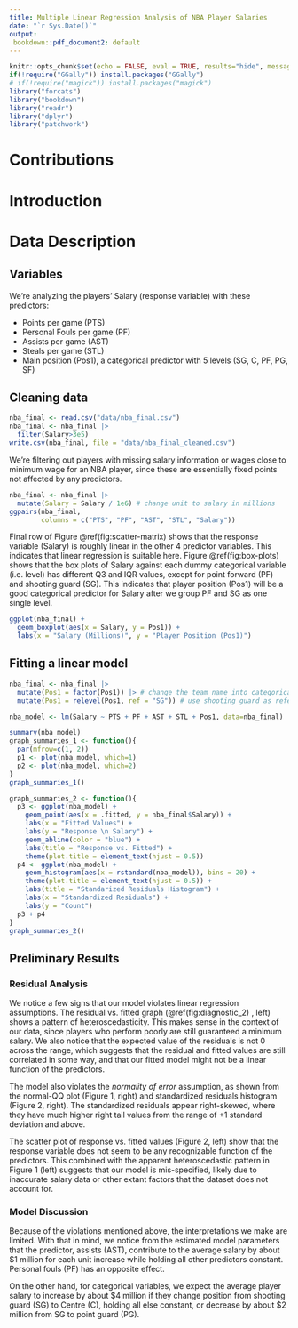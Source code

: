 ```yaml
---
title: Multiple Linear Regression Analysis of NBA Player Salaries
date: "`r Sys.Date()`"
output:
 bookdown::pdf_document2: default
---
```


```r
knitr::opts_chunk$set(echo = FALSE, eval = TRUE, results="hide", message=FALSE, cache=TRUE)
if(!require("GGally")) install.packages("GGally")
# if(!require("magick")) install.packages("magick")
library("forcats")
library("bookdown")
library("readr")
library("dplyr")
library("patchwork")
```

\newpage

# Contributions

# Introduction

# Data Description

## Variables

We're analyzing the players' Salary (response variable) with these predictors:

- Points per game (PTS)
- Personal Fouls per game (PF)
- Assists per game (AST) 
- Steals per game (STL)
- Main position (Pos1), a categorical predictor with 5 levels (SG, C, PF, PG, SF)

## Cleaning data

```r
nba_final <- read.csv("data/nba_final.csv")
nba_final <- nba_final |>
  filter(Salary>3e5)
write.csv(nba_final, file = "data/nba_final_cleaned.csv")
```

We're filtering out players with missing salary information or wages close to minimum wage for an NBA player, since these are essentially fixed points not affected by any predictors.

```r
nba_final <- nba_final |> 
  mutate(Salary = Salary / 1e6) # change unit to salary in millions
ggpairs(nba_final,
        columns = c("PTS", "PF", "AST", "STL", "Salary"))
```

Final row of Figure \@ref(fig:scatter-matrix) shows that the response variable (Salary) is roughly linear in the other 4 predictor variables. This indicates that linear regression is suitable here. Figure \@ref(fig:box-plots) shows that the box plots of Salary against each dummy categorical variable (i.e. level) has different Q3 and IQR values, except for point forward (PF) and shooting guard (SG). This indicates that player position (Pos1) will be a good categorical predictor for Salary after we group PF and SG as one single level.

```r
ggplot(nba_final) +
  geom_boxplot(aes(x = Salary, y = Pos1)) +
  labs(x = "Salary (Millions)", y = "Player Position (Pos1)")
```

\newpage

## Fitting a linear model

```r
nba_final <- nba_final |>
  mutate(Pos1 = factor(Pos1)) |> # change the team name into categorical levels
  mutate(Pos1 = relevel(Pos1, ref = "SG")) # use shooting guard as reference level

nba_model <- lm(Salary ~ PTS + PF + AST + STL + Pos1, data=nba_final)

summary(nba_model)
graph_summaries_1 <- function(){
  par(mfrow=c(1, 2))
  p1 <- plot(nba_model, which=1)
  p2 <- plot(nba_model, which=2)
}
graph_summaries_1()
```

\newpage

```r
graph_summaries_2 <- function(){
  p3 <- ggplot(nba_model) +
    geom_point(aes(x = .fitted, y = nba_final$Salary)) +
    labs(x = "Fitted Values") +
    labs(y = "Response \n Salary") +
    geom_abline(color = "blue") +
    labs(title = "Response vs. Fitted") +
    theme(plot.title = element_text(hjust = 0.5))
  p4 <- ggplot(nba_model) +
    geom_histogram(aes(x = rstandard(nba_model)), bins = 20) +
    theme(plot.title = element_text(hjust = 0.5)) +
    labs(title = "Standarized Residuals Histogram") +
    labs(x = "Standardized Residuals") +
    labs(y = "Count")
  p3 + p4
}
graph_summaries_2()
```

## Preliminary Results

### Residual Analysis

We notice a few signs that our model violates linear regression assumptions. The residual vs. fitted graph (\@ref(fig:diagnostic_2) , left) shows a pattern of heteroscedasticity. This makes sense in the context of our data, since players who perform poorly are still guaranteed a minimum salary.
We also notice that the expected value of the residuals is not 0 across the range, which suggests that the residual and fitted values are still correlated in some way, and that our fitted model might not be a linear function of the predictors.

The model also violates the *normality of error* assumption, as shown from the normal-QQ plot (Figure 1, right) and standardized residuals histogram (Figure 2, right). The standardized residuals appear right-skewed, where they have much higher right tail values from the range of +1 standard deviation and above.

The scatter plot of response vs. fitted values (Figure 2, left) show that the response variable does not seem to be any recognizable function of the predictors. This combined with the apparent heteroscedastic pattern in Figure 1 (left) suggests that our model is mis-specified, likely due to inaccurate salary data or other extant factors that the dataset does not account for.

### Model Discussion

Because of the violations mentioned above, the interpretations we make are limited. With that in mind, we notice from the estimated model parameters that the predictor, assists (AST), contribute to the average salary by about \$1 million for each unit increase while holding all other predictors constant. Personal fouls (PF) has an opposite effect. 

On the other hand, for categorical variables, we expect the average player salary to increase by about \$4 million if they change position from shooting guard (SG) to Centre (C), holding all else constant, or decrease by about \$2 million from SG to point guard (PG).
